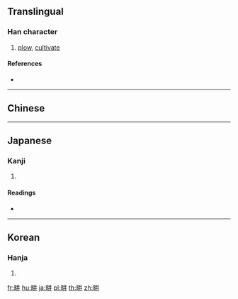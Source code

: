 {{character info/new}}
==Translingual==

===Han character===
{{Han char|rn=102|rad=田|as=04|sn=9|four=|canj=WTT,XWTT}}

# [[plow]], [[cultivate]]

====References====
* {{Han ref|kx=0760.160|dkj=21773|dj=1170.090|hdz=42531.070|uh=754A|ud=30026}}

----

==Chinese==
{{zh-see|耕|v}}

----

==Japanese==

===Kanji===
{{ja-kanji|grade=|rs=田04}}

# {{defn|lang=ja|sort=田04}}

====Readings====
* {{ja-readings|on=[[こう]] (kō)|kun=[[たがやす]] (tagayasu)|nanori=}}

----

==Korean==

===Hanja===
{{ko-hanja|hangeul=경|eumhun=|rv=gyeong|mr=kyŏng|y=kyeng}}

# {{defn|lang=ko|sort=田04}}

[[fr:畊]]
[[hu:畊]]
[[ja:畊]]
[[pl:畊]]
[[th:畊]]
[[zh:畊]]